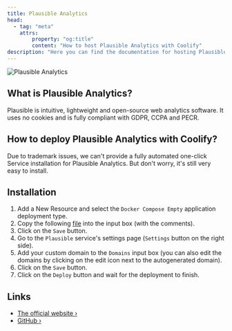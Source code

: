 ```yaml
---
title: Plausible Analytics
head:
  - tag: "meta"
    attrs:
        property: "og:title"
        content: "How to host Plausible Analytics with Coolify"
description: "Here you can find the documentation for hosting Plausible Analytics with Coolify."
---
```


![Plausible Analytics](../../../assets/images/services/plausible.svg)

## What is Plausible Analytics?

Plausible is intuitive, lightweight and open-source web analytics software. It uses no cookies and is fully compliant with GDPR, CCPA and PECR.

## How to deploy Plausible Analytics with Coolify?

Due to trademark issues, we can't provide a fully automated one-click Service installation for Plausible Analytics. But don't worry, it's still very easy to install.

## Installation

1. Add a New Resource and select the `Docker Compose Empty` application deployment type.
2. Copy the following [file](https://raw.githubusercontent.com/coollabsio/coolify/main/templates/compose/plausible.yaml) into the input box (with the comments).
3. Click on the `Save` button.
4. Go to the `Plausible` service's settings page (`Settings` button on the right side).
5. Add your custom domain to the `Domains` input box (you can also edit the domains by clicking on the edit icon next to the autogenerated domain).
6. Click on the `Save` button.
7. Click on the `Deploy` button and wait for the deployment to finish.

## Links

- [The official website ›](https://plausible.io/)
- [GitHub ›](https://github.com/plausible/analytics)
